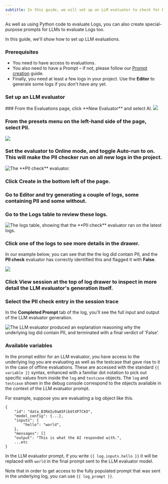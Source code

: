 ```yaml
---
subtitle: In this guide, we will set up an LLM evaluator to check for PII (Personally Identifiable Information) in Logs.
---
```


As well as using Python code to evaluate Logs, you can also create special-purpose prompts for LLMs to evaluate Logs too.

In this guide, we'll show how to set up LLM evaluations.

### Prerequisites

- You need to have access to evaluations.
- You also need to have a Prompt – if not, please follow our [Prompt creation](./create-prompt) guide.
- Finally, you need at least a few logs in your project. Use the **Editor** to generate some logs if you don't have any yet.

### Set up an LLM evaluator

<Steps>
### From the Evaluations page, click **New Evaluator** and select AI.

<img src="../../../assets/images/e821a8f-image.png" />

### From the presets menu on the left-hand side of the page, select **PII**.

<img src="../../../assets/images/a0adb08-SCR-20231120-oahm.png" />

### Set the evaluator to **Online** mode, and toggle **Auto-run** to on. This will make the PII checker run on all new logs in the project.

<img
  src="../../../assets/images/be52778-image.png"
  alt="The  **PII check** evaluator."
/>

### Click **Create** in the bottom left of the page.

### Go to Editor and try generating a couple of logs, some containing PII and some without.

### Go to the Logs table to review these logs.

<img
  src="../../../assets/images/4bc4503-image.png"
  alt="The logs table, showing that the **PII check** evaluator ran on the latest logs."
/>

### Click one of the logs to see more details in the drawer.

In our example below, you can see that the the log did contain PII, and the **PII check** evaluator has correctly identified this and flagged it with **False**.

<img src="../../../assets/images/e2a1554-image.png" />

### Click **View session** at the top of log drawer to inspect in more detail the LLM evaluator's generation itself.

### Select the **PII check** entry in the session trace

In the **Completed Prompt** tab of the log, you'll see the full input and output of the LLM evaluator generation.

<img
  src="../../../assets/images/7b5713b-image.png"
  alt="The LLM evaluator produced an explanation reasoning why the underlying log did contain PII, and terminated with a final verdict of 'False'."
/>

</Steps>

### Available variables

In the prompt editor for an LLM evaluator, you have access to the underlying log you are evaluating as well as the testcase that gave rise to it in the case of offline evaluations. These are accessed with the standard `{{ variable }}` syntax, enhanced with a familiar dot notation to pick out specific values from inside the `log` and `testcase` objects. The `log` and `testcase` shown in the debug console correspond to the objects available in the context of the LLM evaluator prompt.

For example, suppose you are evaluating a log object like this.

```Text JSON
{
    "id": "data_B3RmIu9aA5FibdtXP7CkO",
    "model_config": {...},
    "inputs": {
    	"hello": "world",
    },
    "messages": []
    "output": "This is what the AI responded with.",
    ...etc
}
```

In the LLM evaluator prompt, if you write `{{ log.inputs.hello }}` it will be replaced with `world` in the final prompt sent to the LLM evaluator model.

Note that in order to get access to the fully populated prompt that was sent in the underlying log, you can use `{{ log_prompt }}`.

